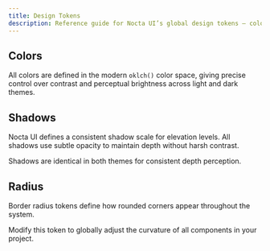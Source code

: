 ```yaml
---
title: Design Tokens
description: Reference guide for Nocta UI’s global design tokens — colors, shadows, and radii.
---
```


## Colors

All colors are defined in the modern `oklch()` color space, giving precise control over contrast and perceptual brightness across light and dark themes.

<TokenTable category="color" tokens={colorTokens} />

## Shadows

Nocta UI defines a consistent shadow scale for elevation levels.
All shadows use subtle opacity to maintain depth without harsh contrast.

<TokenTable category="shadow" tokens={shadowTokens} />

Shadows are identical in both themes for consistent depth perception.

## Radius

Border radius tokens define how rounded corners appear throughout the system.

<TokenTable category="radius" tokens={radiusTokens} />

Modify this token to globally adjust the curvature of all components in your project.
